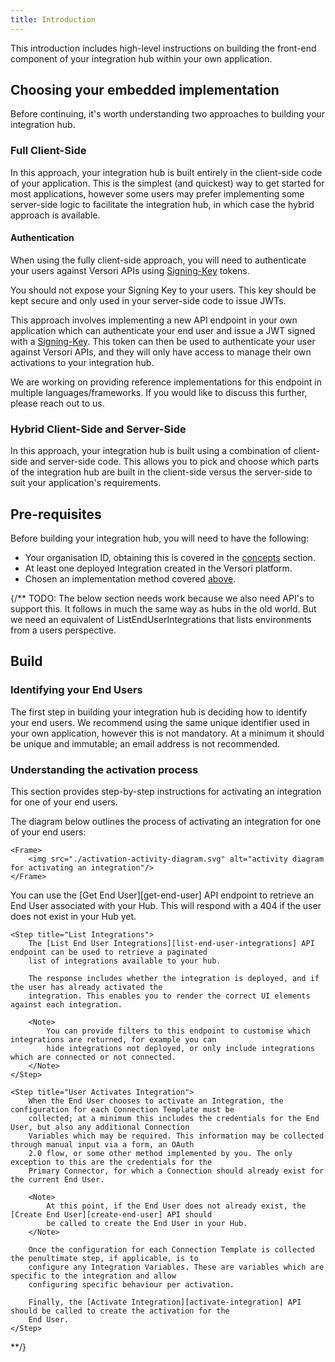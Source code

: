 ```yaml
---
title: Introduction
---
```


This introduction includes high-level instructions on building the front-end component of your integration hub within
your own application.

## Choosing your embedded implementation

Before continuing, it's worth understanding two approaches to building your integration hub.

### Full Client-Side

In this approach, your integration hub is built entirely in the client-side code of your application. This is the
simplest (and quickest) way to get started for most applications, however some users may prefer implementing some
server-side logic to facilitate the integration hub, in which case the hybrid approach is available.

#### Authentication

When using the fully client-side approach, you will need to authenticate your users against Versori APIs using [Signing-Key](/v2/embedded/security) tokens.

<Warning>
    You should not expose your Signing Key to your users. This key should be kept secure and only used in your
    server-side code to issue JWTs.

</Warning>

This approach involves implementing a new API endpoint in your own application which can authenticate your end user and
issue a JWT signed with a [Signing-Key](/v2/embedded/security). This token can then be used to authenticate your user
against Versori APIs, and they will only have access to manage their own activations to your integration hub.

<Info>
    We are working on providing reference implementations for this endpoint in multiple languages/frameworks. If you
    would like to discuss this further, please reach out to us.
</Info>

### Hybrid Client-Side and Server-Side

In this approach, your integration hub is built using a combination of client-side and server-side code. This allows you
to pick and choose which parts of the integration hub are built in the client-side versus the server-side to suit your
application's requirements.

## Pre-requisites

Before building your integration hub, you will need to have the following:

-   Your organisation ID, obtaining this is covered in the [concepts](/v2/embedded/concepts) section.
-   At least one deployed Integration created in the Versori platform.
-   Chosen an implementation method covered [above](#choosing-your-embedded-implementation).



{/**
TODO: The below section needs work because we also need API's to support this. It follows in much the same way as hubs
 in the old world. But we need an equivalent of ListEndUserIntegrations that lists environments from a users perspective.

## Build

### Identifying your End Users

The first step in building your integration hub is deciding how to identify your end users. We recommend using the same
unique identifier used in your own application, however this is not mandatory. At a minimum it should be unique and
immutable; an email address is not recommended.

### Understanding the activation process

This section provides step-by-step instructions for activating an integration for one of your end users.

<Accordion title="Activation Diagram">
    The diagram below outlines the process of activating an integration for one of your end users:

    <Frame>
        <img src="./activation-activity-diagram.svg" alt="activity diagram for activating an integration"/>
    </Frame>

</Accordion>

<Steps>
    <Step title="Get End User">
        You can use the [Get End User][get-end-user] API endpoint to retrieve an End User associated with your
        Hub. This will respond with a 404 if the user does not exist in your Hub yet.
    </Step>

    <Step title="List Integrations">
        The [List End User Integrations][list-end-user-integrations] API endpoint can be used to retrieve a paginated
        list of integrations available to your hub.

        The response includes whether the integration is deployed, and if the user has already activated the
        integration. This enables you to render the correct UI elements against each integration.

        <Note>
            You can provide filters to this endpoint to customise which integrations are returned, for example you can
            hide integrations not deployed, or only include integrations which are connected or not connected.
        </Note>
    </Step>

    <Step title="User Activates Integration">
        When the End User chooses to activate an Integration, the configuration for each Connection Template must be
        collected; at a minimum this includes the credentials for the End User, but also any additional Connection
        Variables which may be required. This information may be collected through manual input via a form, an OAuth
        2.0 flow, or some other method implemented by you. The only exception to this are the credentials for the
        Primary Connector, for which a Connection should already exist for the current End User.

        <Note>
            At this point, if the End User does not already exist, the [Create End User][create-end-user] API should
            be called to create the End User in your Hub.
        </Note>

        Once the configuration for each Connection Template is collected the penultimate step, if applicable, is to
        configure any Integration Variables. These are variables which are specific to the integration and allow
        configuring specific behaviour per activation.

        Finally, the [Activate Integration][activate-integration] API should be called to create the activation for the
        End User.
    </Step>

</Steps>
**/}